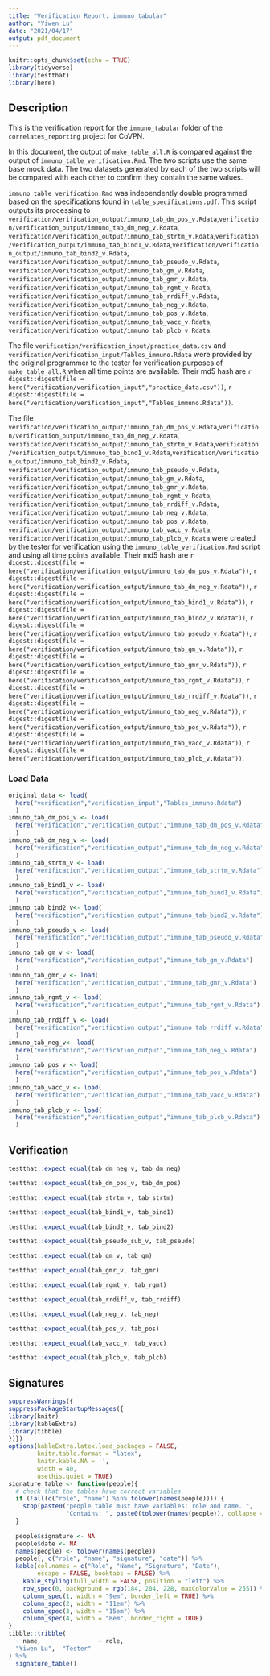 ```yaml
---
title: "Verification Report: immuno_tabular"
author: "Yiwen Lu"
date: "2021/04/17"
output: pdf_document
---
```


```r
knitr::opts_chunk$set(echo = TRUE)
library(tidyverse)
library(testthat)
library(here)
```

## Description

This is the verification report for the `immuno_tabular` folder of the `correlates_reporting` project for CoVPN. 

In this document, the output of `make_table_all.R` is compared against the output of `immuno_table_verification.Rmd`. The two scripts use the same base mock data. The two datasets generated by each of the two scripts will be compared with each other to confirm they contain the same values.

`immuno_table_verification.Rmd` was independently double programmed based on the specifications found in `table_specifications.pdf`. This script outputs its processing to \newline 
`verification/verification_output/immuno_tab_dm_pos_v.Rdata`,\newline  `verification/verification_output/immuno_tab_dm_neg_v.Rdata`,\newline 
`verification/verification_output/immuno_tab_strtm_v.Rdata`,\newline `verification/verification_output/immuno_tab_bind1_v.Rdata`,\newline  `verification/verification_output/immuno_tab_bind2_v.Rdata`,\newline 
`verification/verification_output/immuno_tab_pseudo_v.Rdata`,\newline 
`verification/verification_output/immuno_tab_gm_v.Rdata`,\newline 
`verification/verification_output/immuno_tab_gmr_v.Rdata`,\newline 
`verification/verification_output/immuno_tab_rgmt_v.Rdata`,\newline 
`verification/verification_output/immuno_tab_rrdiff_v.Rdata`,\newline 
`verification/verification_output/immuno_tab_neg_v.Rdata`,\newline 
`verification/verification_output/immuno_tab_pos_v.Rdata`,\newline 
`verification/verification_output/immuno_tab_vacc_v.Rdata`,\newline 
`verification/verification_output/immuno_tab_plcb_v.Rdata`.

The file `verification/verification_input/practice_data.csv` and \newline  `verification/verification_input/Tables_immuno.Rdata` were provided by the original programmer to the tester for verification purposes of `make_table_all.R` when all time points are available.
Their md5 hash are `r digest::digest(file = here("verification/verification_input","practice_data.csv"))`, `r digest::digest(file = here("verification/verification_input","Tables_immuno.Rdata"))`.

The file \newline 
`verification/verification_output/immuno_tab_dm_pos_v.Rdata`,\newline  `verification/verification_output/immuno_tab_dm_neg_v.Rdata`,\newline 
`verification/verification_output/immuno_tab_strtm_v.Rdata`,\newline `verification/verification_output/immuno_tab_bind1_v.Rdata`,\newline  `verification/verification_output/immuno_tab_bind2_v.Rdata`,\newline 
`verification/verification_output/immuno_tab_pseudo_v.Rdata`,\newline 
`verification/verification_output/immuno_tab_gm_v.Rdata`,\newline 
`verification/verification_output/immuno_tab_gmr_v.Rdata`,\newline 
`verification/verification_output/immuno_tab_rgmt_v.Rdata`,\newline 
`verification/verification_output/immuno_tab_rrdiff_v.Rdata`,\newline 
`verification/verification_output/immuno_tab_neg_v.Rdata`,\newline 
`verification/verification_output/immuno_tab_pos_v.Rdata`,\newline 
`verification/verification_output/immuno_tab_vacc_v.Rdata`,\newline 
`verification/verification_output/immuno_tab_plcb_v.Rdata`\newline 
were created by the tester for verification using the `immuno_table_verification.Rmd` script and using all time points available.
Their md5 hash are `r digest::digest(file = here("verification/verification_output/immuno_tab_dm_pos_v.Rdata"))`,
\newline 
`r digest::digest(file = here("verification/verification_output/immuno_tab_dm_neg_v.Rdata"))`,
\newline 
`r digest::digest(file = here("verification/verification_output/immuno_tab_bind1_v.Rdata"))`,
\newline 
`r digest::digest(file = here("verification/verification_output/immuno_tab_bind2_v.Rdata"))`, \newline 
`r digest::digest(file = here("verification/verification_output/immuno_tab_pseudo_v.Rdata"))`, \newline 
`r digest::digest(file = here("verification/verification_output/immuno_tab_gm_v.Rdata"))`, \newline 
`r digest::digest(file = here("verification/verification_output/immuno_tab_gmr_v.Rdata"))`, \newline 
`r digest::digest(file = here("verification/verification_output/immuno_tab_rgmt_v.Rdata"))`, \newline 
`r digest::digest(file = here("verification/verification_output/immuno_tab_rrdiff_v.Rdata"))`, \newline 
`r digest::digest(file = here("verification/verification_output/immuno_tab_neg_v.Rdata"))`, \newline 
`r digest::digest(file = here("verification/verification_output/immuno_tab_pos_v.Rdata"))`, \newline 
`r digest::digest(file = here("verification/verification_output/immuno_tab_vacc_v.Rdata"))`, \newline 
`r digest::digest(file = here("verification/verification_output/immuno_tab_plcb_v.Rdata"))`.

### Load Data

```r
original_data <- load(
  here("verification","verification_input","Tables_immuno.Rdata")
  )
immuno_tab_dm_pos_v <- load(
  here("verification","verification_output","immuno_tab_dm_pos_v.Rdata")
  )
immuno_tab_dm_neg_v <- load(
  here("verification","verification_output","immuno_tab_dm_neg_v.Rdata")
  )
immuno_tab_strtm_v <- load(
  here("verification","verification_output","immuno_tab_strtm_v.Rdata")
  )
immuno_tab_bind1_v <- load(
  here("verification","verification_output","immuno_tab_bind1_v.Rdata")
  )
immuno_tab_bind2_v<- load(
  here("verification","verification_output","immuno_tab_bind2_v.Rdata")
  )
immuno_tab_pseudo_v <- load(
  here("verification","verification_output","immuno_tab_pseudo_v.Rdata")
  )
immuno_tab_gm_v <- load(
  here("verification","verification_output","immuno_tab_gm_v.Rdata")
  )
immuno_tab_gmr_v <- load(
  here("verification","verification_output","immuno_tab_gmr_v.Rdata")
  )
immuno_tab_rgmt_v <- load(
  here("verification","verification_output","immuno_tab_rgmt_v.Rdata")
  )
immuno_tab_rrdiff_v <- load(
  here("verification","verification_output","immuno_tab_rrdiff_v.Rdata")
  )
immuno_tab_neg_v<- load(
  here("verification","verification_output","immuno_tab_neg_v.Rdata")
  )
immuno_tab_pos_v <- load(
  here("verification","verification_output","immuno_tab_pos_v.Rdata")
  )
immuno_tab_vacc_v <- load(
  here("verification","verification_output","immuno_tab_vacc_v.Rdata")
  )
immuno_tab_plcb_v <- load(
  here("verification","verification_output","immuno_tab_plcb_v.Rdata")
  )
```

## Verification

```r
testthat::expect_equal(tab_dm_neg_v, tab_dm_neg)

testthat::expect_equal(tab_dm_pos_v, tab_dm_pos)

testthat::expect_equal(tab_strtm_v, tab_strtm)

testthat::expect_equal(tab_bind1_v, tab_bind1)

testthat::expect_equal(tab_bind2_v, tab_bind2)

testthat::expect_equal(tab_pseudo_sub_v, tab_pseudo)

testthat::expect_equal(tab_gm_v, tab_gm)

testthat::expect_equal(tab_gmr_v, tab_gmr)

testthat::expect_equal(tab_rgmt_v, tab_rgmt)

testthat::expect_equal(tab_rrdiff_v, tab_rrdiff)

testthat::expect_equal(tab_neg_v, tab_neg)

testthat::expect_equal(tab_pos_v, tab_pos)

testthat::expect_equal(tab_vacc_v, tab_vacc)

testthat::expect_equal(tab_plcb_v, tab_plcb)
```


## Signatures

```r
suppressWarnings({
suppressPackageStartupMessages({
library(knitr)
library(kableExtra)
library(tibble)
})})
options(kableExtra.latex.load_packages = FALSE, 
        knitr.table.format = "latex",
        knitr.kable.NA = '',
        width = 40,
        usethis.quiet = TRUE)
signature_table <- function(people){
  # check that the tables have correct variables
  if (!all(c("role", "name") %in% tolower(names(people)))) {
    stop(paste0("people table must have variables: role and name. ",
                "Contains: ", paste0(tolower(names(people)), collapse = ", ")))
  }
  
  people$signature <- NA
  people$date <- NA
  names(people) <- tolower(names(people))
  people[, c("role", "name", "signature", "date")] %>% 
  kable(col.names = c("Role", "Name", "Signature", "Date"),
        escape = FALSE, booktabs = FALSE) %>% 
    kable_styling(full_width = FALSE, position = "left") %>% 
    row_spec(0, background = rgb(184, 204, 228, maxColorValue = 255)) %>% 
    column_spec(1, width = "9em", border_left = TRUE) %>% 
    column_spec(2, width = "11em") %>% 
    column_spec(3, width = "15em") %>% 
    column_spec(4, width = "8em", border_right = TRUE)
}
tibble::tribble(
  ~ name,                ~ role,
  "Yiwen Lu",  "Tester"
) %>% 
  signature_table()
```